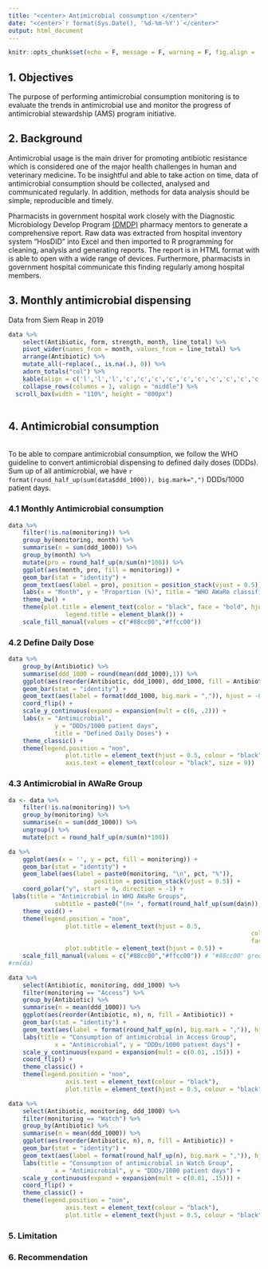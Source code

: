 ```yaml
---
title: "<center> Antimicrobial consumption </center>"
date: "<center>`r format(Sys.Date(), '%d-%m-%Y')`</center>"
output: html_document
---
```


<style>
.table-hover > tbody > tr:hover { 
  background-color: #f4f442;
}
</style>

```r
knitr::opts_chunk$set(echo = F, message = F, warning = F, fig.align = 'c')
```

## 1. Objectives
The purpose of performing antimicrobial consumption monitoring is to evaluate the trends in antimicrobial use and monitor the progress of antimicrobial stewardship (AMS) program initiative.   

## 2. Background
Antimicrobial usage is the main driver for promoting antibiotic resistance which is considered one of the major health challenges in human and veterinary medicine. To be insightful and able to take action on time, data of antimicrobial consumption should be collected, analysed and communicated regularly. In addition, methods for data analysis should be simple, reproducible and timely. 

Pharmacists in government hospital work closely with the Diagnostic Microbiology Develop Program [(DMDP)](www.dmdp.org) pharmacy mentors to generate a comprehensive report. Raw data was extracted from hospital inventory system "HosDID" into Excel and then imported to R programming for cleaning, analysis and generating reports. The report is in HTML format with is able to open with a wide range of devices. Furthermore, pharmacists in government hospital communicate this finding regularly among hospital members.  


## 3. Monthly antimicrobial dispensing
Data from Siem Reap in 2019   

```r
data %>% 
	select(Antibiotic, form, strength, month, line_total) %>% 
	pivot_wider(names_from = month, values_from = line_total) %>% 
	arrange(Antibiotic) %>% 
	mutate_all(~replace(., is.na(.), 0)) %>% 
	adorn_totals("col") %>% 
	kable(align = c('l','l','l','c','c','c','c','c','c','c','c','c','c','c','c','r'), format.args = list(big.mark = ",")) %>% kable_styling(bootstrap_options = c("bordered","condensed", "striped", "hover","responsive")) %>% 
	collapse_rows(columns = 1, valign = "middle") %>% 
  scroll_box(width = "110%", height = "800px")
		
```

## 4. Antimicrobial consumption
<br>
To be able to compare antimicrobial consumption, we follow the WHO guideline to convert antimicrobial dispensing to defined daily doses (DDDs). Sum up of all antimicrobial, we have `r format(round_half_up(sum(data$ddd_1000)), big.mark=",")` DDDs/1000 patient days.

### 4.1 Monthly Antimicrobial consumption

```r
data %>% 
	filter(!is.na(monitoring)) %>% 
	group_by(monitoring, month) %>% 
	summarise(n = sum(ddd_1000)) %>% 
	group_by(month) %>% 
	mutate(pro = round_half_up(n/sum(n)*100)) %>% 
	ggplot(aes(month, pro, fill = monitoring)) +
	geom_bar(stat = "identity") +
	geom_text(aes(label = pro), position = position_stack(vjust = 0.5)) +
	labs(x = "Month", y = "Proportion (%)", title = "WHO AWaRe classification") +
	theme_bw() +
	theme(plot.title = element_text(color = "black", face = "bold", hjust = 0.5),
				legend.title = element_blank()) +
	scale_fill_manual(values = c("#88cc00","#ffcc00"))

```

### 4.2 Define Daily Dose  
```r
data %>% 
	group_by(Antibiotic) %>% 
	summarise(ddd_1000 = round(mean(ddd_1000),1)) %>% 
	ggplot(aes(reorder(Antibiotic, ddd_1000), ddd_1000, fill = Antibiotic)) + 
	geom_bar(stat = "identity") + 
	geom_text(aes(label = format(ddd_1000, big.mark = ",")), hjust = -0.2, size = 3) +
	coord_flip() +
	scale_y_continuous(expand = expansion(mult = c(0, .2))) +
	labs(x = "Antimicrobial",
			 y = "DDDs/1000 patient days", 
			 title = "Defined Daily Doses") +
	theme_classic() +
	theme(legend.position = "non",
				plot.title = element_text(hjust = 0.5, colour = "black", face = "bold" ),
				axis.text = element_text(colour = "black", size = 9))

```

### 4.3 Antimicrobial in AWaRe Group  

```r

da <- data %>% 
	filter(!is.na(monitoring)) %>% 
	group_by(monitoring) %>% 
	summarise(n = sum(ddd_1000)) %>% 
	ungroup() %>% 
	mutate(pct = round_half_up(n/sum(n)*100)) 

da %>% 
	ggplot(aes(x = '', y = pct, fill = monitoring)) + 
	geom_bar(stat = "identity") +
	geom_label(aes(label = paste0(monitoring, "\n", pct, "%")),
						position = position_stack(vjust = 0.5)) + 
	coord_polar("y", start = 0, direction = -1) +
 labs(title = "Antimicrobial in WHO AWaRe Groups", 
			 subtitle = paste0("(n= ", format(round_half_up(sum(da$n)), big.mark = ","),")")) + 
	theme_void() +
	theme(legend.position = "non",
				plot.title = element_text(hjust = 0.5,
																	colour = "black", 
																	face = "bold"),
				plot.subtitle = element_text(hjust = 0.5)) +
	scale_fill_manual(values = c("#88cc00","#ffcc00")) # "#88cc00" green, "#ffcc00" yellow
#rm(da)

```

```r
data %>% 
	select(Antibiotic, monitoring, ddd_1000) %>% 
	filter(monitoring == "Access") %>% 
	group_by(Antibiotic) %>% 
	summarise(n = mean(ddd_1000)) %>% 
	ggplot(aes(reorder(Antibiotic, n), n, fill = Antibiotic)) + 
	geom_bar(stat = "identity") + 
	geom_text(aes(label = format(round_half_up(n), big.mark = ",")), hjust = -0.2, size = 3) +
	labs(title = "Consumption of antimicrobial in Access Group", 
			 x = "Antimicrobial", y = "DDDs/1000 patient days") +
	scale_y_continuous(expand = expansion(mult = c(0.01, .15))) +
	coord_flip() + 
	theme_classic() +
	theme(legend.position = "non",
				axis.text = element_text(colour = "black"),
				plot.title = element_text(hjust = 0.5, colour = "black", face = "bold" ))
```
```r
data %>% 
	select(Antibiotic, monitoring, ddd_1000) %>% 
	filter(monitoring == "Watch") %>% 
	group_by(Antibiotic) %>% 
	summarise(n = mean(ddd_1000)) %>% 
	ggplot(aes(reorder(Antibiotic, n), n, fill = Antibiotic)) + 
	geom_bar(stat = "identity") + 
	geom_text(aes(label = format(round_half_up(n), big.mark = ",")), hjust = -0.2, size = 3) +
	labs(title = "Consumption of antimicrobial in Watch Group", 
			 x = "Antimicrobial", y = "DDDs/1000 patient days") +
	scale_y_continuous(expand = expansion(mult = c(0.01, .15))) +
	coord_flip() +
	theme_classic() +
	theme(legend.position = "non",
				axis.text = element_text(colour = "black"),
				plot.title = element_text(hjust = 0.5, colour = "black", face = "bold" ))
```



### 5.  Limitation




### 6.  Recommendation
